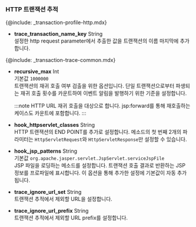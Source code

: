 ### HTTP 트랜잭션 추적

{@include: _transaction-profile-http.mdx}

* **trace_transaction_name_key** <span class='type'>String</span><br/>
설정한 http request parameter에서 추출한 값을 트랜잭션의 이름 마지막에 추가합니다.

{@include: _transaction-trace-common.mdx}

* **recursive_max** <span class='type'>Int</span><br/>
  기본값 `1000000`<br/>트랜잭션의 재귀 호출 여부 검출을 위한 옵션입니다. 단일 트랜잭션으로부터 파생되는 재귀 호출 횟수를 카운트하여 이벤트 알림을 발행하기 위한 기준을 설정합니다.

  :::note
  HTTP URL 재귀 호출을 대상으로 합니다. jsp:forward를 통해 재호출하는 케이스도 카운트에 포함합니다.
  :::

* **hook_httpservlet_classes** <span class='type'>String</span><br/>
HTTP 트랜잭션의 END POINT를 추가로 설정합니다. 메소드의 첫 번째 2개의 파라미터는 `HttpServletRequest`와 `HttpServletResponse`만 설정할 수 있습니다.

* **hook_jsp_patterns** <span class='type'>String</span><br/>
기본값 `org.apache.jasper.servlet.JspServlet.serviceJspFile`<br/>JSP 파일을 로딩하는 메소드를 설정합니다. 트랜잭션 호출 결과로 반환하는 JSP 정보를 프로파일에 표시합니다. 이 옵션을 통해 추가한 설정에 기본값이 자동 추가됩니다.

* **trace_ignore_url_set** <span class='type'>String</span><br/>
트랜잭션 추적에서 제외할 URL을 설정합니다.

* **trace_ignore_url_prefix** <span class='type'>String</span><br/>
트랜잭션 추적에서 제외할 URL prefix를 설정합니다.